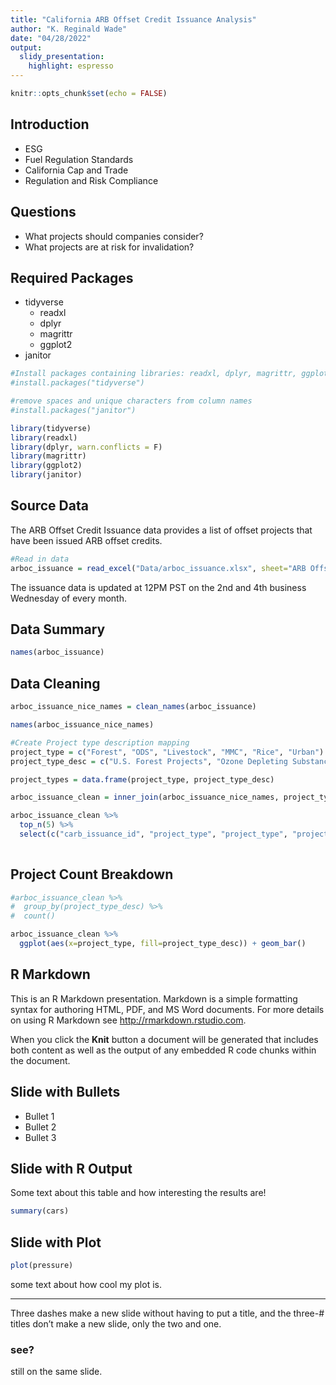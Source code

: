 ```yaml
---
title: "California ARB Offset Credit Issuance Analysis"
author: "K. Reginald Wade"
date: "04/28/2022"
output: 
  slidy_presentation: 
    highlight: espresso
---
```


```r
knitr::opts_chunk$set(echo = FALSE)
```
## Introduction

- ESG
- Fuel Regulation Standards
- California Cap and Trade
- Regulation and Risk Compliance

## Questions

- What projects should companies consider?
- What projects are at risk for invalidation?

## Required Packages
* tidyverse
    + readxl
    + dplyr
    + magrittr
    + ggplot2
* janitor

```r
#Install packages containing libraries: readxl, dplyr, magrittr, ggplot2
#install.packages("tidyverse")

#remove spaces and unique characters from column names
#install.packages("janitor")

library(tidyverse)
library(readxl)
library(dplyr, warn.conflicts = F)
library(magrittr)
library(ggplot2)
library(janitor)
```

## Source Data

The ARB Offset Credit Issuance data provides a list of offset projects that have been issued ARB offset credits.

```r
#Read in data
arboc_issuance = read_excel("Data/arboc_issuance.xlsx", sheet="ARB Offset Credit Issuance", na=c("", "n/a"))
```

The issuance data is updated at 12PM PST on the 2nd and 4th business Wednesday of every month.

## Data Summary
```r
names(arboc_issuance)
```

## Data Cleaning
```r
arboc_issuance_nice_names = clean_names(arboc_issuance)

names(arboc_issuance_nice_names)
```

```r
#Create Project type description mapping
project_type = c("Forest", "ODS", "Livestock", "MMC", "Rice", "Urban")
project_type_desc = c("U.S. Forest Projects", "Ozone Depleting Substance Projects", "Livestock Projects", "Mine Methane Capture Projects", "Rice Cultivation Projects", "Urban Forest Projects")

project_types = data.frame(project_type, project_type_desc)
```

```r
arboc_issuance_clean = inner_join(arboc_issuance_nice_names, project_types)

arboc_issuance_clean %>%
  top_n(5) %>% 
  select(c("carb_issuance_id", "project_type", "project_type", "project_type_desc", "offset_project_name", "start_of_invalidation_timeframe", "vintage"))
  
```
## Project Count Breakdown

```r
#arboc_issuance_clean %>%
#  group_by(project_type_desc) %>% 
#  count()
```

```r
arboc_issuance_clean %>%
  ggplot(aes(x=project_type, fill=project_type_desc)) + geom_bar()
```





## R Markdown

This is an R Markdown presentation. Markdown is a simple formatting syntax for authoring HTML, PDF, and MS Word documents. For more details on using R Markdown see <http://rmarkdown.rstudio.com>.

When you click the **Knit** button a document will be generated that includes both content as well as the output of any embedded R code chunks within the document.

## Slide with Bullets

- Bullet 1
- Bullet 2
- Bullet 3

## Slide with R Output

Some text about this table and how interesting the results are! 

```r
summary(cars)
```

## Slide with Plot

```r
plot(pressure)
```

some text about how cool my plot is. 

---

Three dashes make a new slide without having to put a title, and the three-# titles don't make a new slide, only the two and one. 

### see? 

still on the same slide. 
